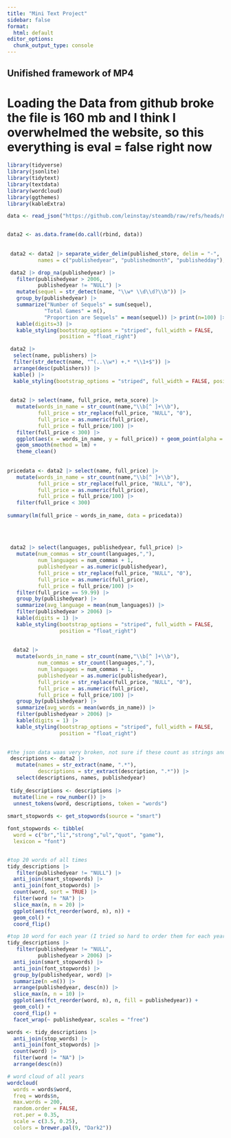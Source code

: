 ```yaml
---
title: "Mini Text Project"
sidebar: false
format:
  html: default
editor_options: 
  chunk_output_type: console
---
```



## Unifished framework of MP4


# Loading the Data from github broke the file is 160 mb and I think I overwhelmed the website, so this everything is eval = false right now

```r
library(tidyverse)
library(jsonlite)
library(tidytext)
library(textdata)
library(wordcloud)
library(ggthemes)
library(kableExtra)
```



```r
data <- read_json("https://github.com/leinstay/steamdb/raw/refs/heads/main/steamdb.json")


data2 <- as.data.frame(do.call(rbind, data))
 
 
 data2 <- data2 |> separate_wider_delim(published_store, delim = "-",
          names = c("publishedyear", "publishedmonth", "publishedday"), too_few = "debug")

```
 
 
```r

 data2 |> drop_na(publishedyear) |> 
   filter(publishedyear > 2006,
          publishedyear != "NULL") |>
   mutate(sequel = str_detect(name, "\\w* \\d\\d?\\b")) |> 
   group_by(publishedyear) |> 
   summarize("Number of Sequels" = sum(sequel),
            "Total Games" = n(),
            "Proportion are Sequels" = mean(sequel)) |> print(n=100) |>
   kable(digits=3) |>
   kable_styling(bootstrap_options = "striped", full_width = FALSE,
                 position = "float_right")

 data2 |>
  select(name, publishers) |>
  filter(str_detect(name, "^(..\\w*) +.* *\\1+$")) |>
  arrange(desc(publishers)) |>
  kable() |>
  kable_styling(bootstrap_options = "striped", full_width = FALSE, position = "float_right")
 
 
 data2 |> select(name, full_price, meta_score) |> 
   mutate(words_in_name = str_count(name,"\\b[^ ]+\\b"),
          full_price = str_replace(full_price, "NULL", "0"),
          full_price = as.numeric(full_price),
          full_price = full_price/100) |>
   filter(full_price < 300) |>
   ggplot(aes(x = words_in_name, y = full_price)) + geom_point(alpha = .1) +
   geom_smooth(method = lm) +
   theme_clean()
   
 
pricedata <- data2 |> select(name, full_price) |> 
   mutate(words_in_name = str_count(name,"\\b[^ ]+\\b"),
          full_price = str_replace(full_price, "NULL", "0"),
          full_price = as.numeric(full_price),
          full_price = full_price/100) |>
   filter(full_price < 300)
  
summary(lm(full_price ~ words_in_name, data = pricedata))
 
 
 
 
 data2 |> select(languages, publishedyear, full_price) |>
   mutate(num_commas = str_count(languages,","),
          num_languages = num_commas + 1,
          publishedyear = as.numeric(publishedyear),
          full_price = str_replace(full_price, "NULL", "0"),
          full_price = as.numeric(full_price),
          full_price = full_price/100) |>
   filter(full_price == 59.99) |>
   group_by(publishedyear) |>
   summarize(avg_language = mean(num_languages)) |>
   filter(publishedyear > 2006) |>
   kable(digits = 1) |>
   kable_styling(bootstrap_options = "striped", full_width = FALSE,
                 position = "float_right")
 
 
  data2 |> 
   mutate(words_in_name = str_count(name,"\\b[^ ]+\\b"),
          num_commas = str_count(languages,","),
          num_languages = num_commas + 1,
          publishedyear = as.numeric(publishedyear),
          full_price = str_replace(full_price, "NULL", "0"),
          full_price = as.numeric(full_price),
          full_price = full_price/100) |>
   group_by(publishedyear) |>
   summarize(avg_words = mean(words_in_name)) |>
   filter(publishedyear > 2006) |>
   kable(digits = 1) |>
   kable_styling(bootstrap_options = "striped", full_width = FALSE,
                 position = "float_right")
 

```

 

```r

#the json data waas very broken, not sure if these count as strings and regular expressions for my 3, but basically i'm just tricking r into turning into proper text
 descriptions <- data2 |> 
   mutate(names = str_extract(name, ".*"),
          descriptions = str_extract(description, ".*")) |>
   select(descriptions, names, publishedyear)
 
 tidy_descriptions <- descriptions |>
  mutate(line = row_number()) |>
  unnest_tokens(word, descriptions, token = "words")
   
smart_stopwords <- get_stopwords(source = "smart")

font_stopwords <- tibble(
  word = c("br","li","strong","ul","quot", "game"), 
  lexicon = "font")


#top 20 words of all times
tidy_descriptions |>
   filter(publishedyear != "NULL") |>
  anti_join(smart_stopwords) |>
  anti_join(font_stopwords) |>
  count(word, sort = TRUE) |>
  filter(word != "NA") |>
  slice_max(n, n = 20) |>
  ggplot(aes(fct_reorder(word, n), n)) +
  geom_col() +
  coord_flip()

#top 10 word for each year (I tried so hard to order them for each year but it doesn't work )
tidy_descriptions |>
   filter(publishedyear != "NULL",
          publishedyear > 2006) |>
  anti_join(smart_stopwords) |>
  anti_join(font_stopwords) |>
  group_by(publishedyear, word) |>
  summarize(n =n()) |> 
  arrange(publishedyear, desc(n)) |>
  slice_max(n, n = 10) |> 
  ggplot(aes(fct_reorder(word, n), n, fill = publishedyear)) +
  geom_col() +
  coord_flip() +
  facet_wrap(~ publishedyear, scales = "free")

```
 
```r

words <- tidy_descriptions |>
  anti_join(stop_words) |>
  anti_join(font_stopwords) |>
  count(word) |>
  filter(word != "NA") |>
  arrange(desc(n))

# word cloud of all years
wordcloud(
  words = words$word, 
  freq = words$n, 
  max.words = 200, 
  random.order = FALSE, 
  rot.per = 0.35,
  scale = c(3.5, 0.25),
  colors = brewer.pal(9, "Dark2"))



```




  


